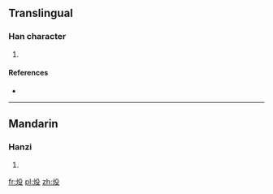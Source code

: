==Translingual==

===Han character===
{{Han char|rn=86|rad=火|as=04|sn=8|four=|canj=火竹弓水 (FHNE)}}

# {{defn|Han|sort=火04}}

====References====
* {{Han ref|kx=0667.040|dkj=18901|dj=1076.130|hdz=32193.010|uh=7088|ud=28808}}

----

==Mandarin==

===Hanzi===
{{cmn-hanzi|pin=[[yì]] ([[yi4]])|wg=i<sup>4</sup>}}

# {{defn|lang=cmn|sort=火04}}

[[fr:炈]]
[[pl:炈]]
[[zh:炈]]